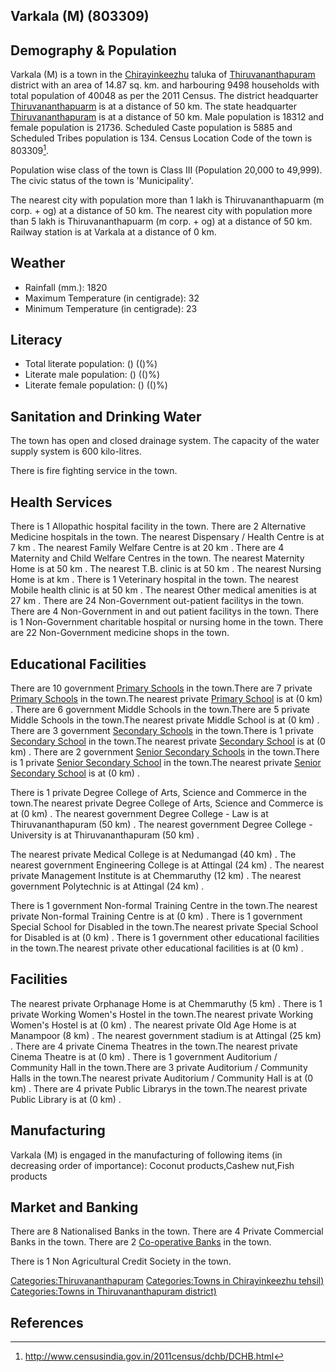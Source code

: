 {{Infobox settlement
| name=Varkala (M)
| native_name=
| native_name_lang=
| other_name=
| nickname=
| settlement_type=Town
| image_skyline=
| image_alt=
| image_caption=
| pushpin_map=India Kerala
| pushpin_label_position=right
| pushpin_map_alt=
| pushpin_map_caption=Location in Kerala, India
| latd=
| latm=
| lats=
| latNS=
| longd=
| longm=
| longs=
| longEW=
| coordinates_display=inline,title
| subdivision_type=Country
| subdivision_name={{flag|India}}
| subdivision_type1=[[States and territories of India|State]]
| subdivision_name1=Kerala 
| subdivision_type2=[[List of districts of India|District]]
| subdivision_name2=Thiruvananthapuram
| subdivision_type3=Tahsil
| subdivision_name3=Chirayinkeezhu
| website=
| established_title=<!-- Established -->
| established_date=
| founder=
| named_for=
| government_type=
| governing_body=
| unit_pref=Metric
| area_footnotes=
| area_rank=
| area_total_km2=14.87
| elevation_footnotes=
| elevation_m=
| population_total=40048
| population_as_of=2011
| population_rank=
| population_density_km2=2693
| population_demonym=
| population_footnotes=
| demographics_type1=Languages=
| demographics1_title1=Official=
| demographics1_info1=[[Malayalam language|Malayalam]]
| timezone1=[[Indian Standard Time|IST]]
| utc_offset1==+5:30
| postal_code_type=[[Postal Index Number|PIN]]
| postal_code=
| area_code_type=Telephone code
| area_code=
| registration_plate=
| blank1_name_sec1=Nearest city
| blank1_info_sec1=[[Thiruvananthapuarm (m corp. + og) ]]
| blank2_name_sec1=[[Human sex ratio|Sex ratio]]
| blank2_info_sec1=1186
| blank3_name_sec1=Literacy
| blank3_info_sec1=()%
| blank1_name_sec2=[[2011 Census of India|2011 census]] code
| blank1_info_sec2=803309
| footnotes=
}}

== Varkala (M) (803309) ==

== Demography & Population ==

Varkala (M) is a town in the [[Chirayinkeezhu]] taluka of [[Thiruvananthapuram]] district with an area of 14.87 sq. km. and harbouring 9498 households with total population of 40048 as per the 2011 Census. The district headquarter [[Thiruvananthapuarm]] is at a distance of 50 km. The state headquarter [[Thiruvananthapuram]] is at a distance of 50 km. Male population is 18312 and female population is 21736. Scheduled Caste population is 5885 and Scheduled Tribes population is 134. Census Location Code of the town is 803309<ref>http://www.censusindia.gov.in/2011census/dchb/DCHB.html</ref>.

Population wise class of the town is Class III (Population 20,000 to 49,999).
The civic status of the town is 'Municipality'.

The nearest city with population more than 1 lakh is Thiruvananthapuarm (m corp. + og)  at a distance of 50 km. The nearest city with population more than 5 lakh is Thiruvananthapuarm (m corp. + og) at a distance of 50 km. Railway station is at Varkala at a distance of 0 km.


== Weather ==  
* Rainfall (mm.): 1820 
* Maximum Temperature (in centigrade): 32
* Minimum Temperature (in centigrade): 23


== Literacy ==  
* Total literate population: () (()%)
* Literate male population: () (()%)
* Literate female population: () (()%)


== Sanitation and Drinking Water ==  
The town has open and closed drainage system.
The capacity of the water supply system is 600 kilo-litres.

There is fire fighting service in the town.


== Health Services ==
There is 1 Allopathic hospital facility in the town.
There are 2 Alternative Medicine hospitals in the town.
The nearest Dispensary / Health Centre is at 7 km .
The nearest Family Welfare Centre is at 20 km .
There are 4 Maternity and Child Welfare Centres in the town.
The nearest Maternity Home is at 50 km .
The nearest T.B. clinic is at 50 km .
The nearest Nursing Home is at  km .
There is 1 Veterinary hospital in the town.
The nearest Mobile health clinic is at 50 km .
The nearest Other medical amenities is at 27 km .
There are 24 Non-Government out-patient facilitys in the town.
There are 4 Non-Government in and out patient facilitys in the town.
There is 1 Non-Government charitable hospital or nursing home in the town.
There are 22 Non-Government medicine shops in the town.


== Educational Facilities ==
There are 10 government [[Primary School]]s in the town.There are 7 private [[Primary School]]s in the town.The nearest private [[Primary School]] is at  (0 km) .
There are 6 government Middle Schools in the town.There are 5 private Middle Schools in the town.The nearest private Middle School is at  (0 km) .
There are 3 government [[Secondary School]]s in the town.There is 1 private [[Secondary School]] in the town.The nearest private [[Secondary School]] is at  (0 km) .
There are 2 government [[Senior Secondary School]]s in the town.There is 1 private [[Senior Secondary School]] in the town.The nearest private [[Senior Secondary School]] is at  (0 km) .
 
 
 
 
 
There is 1 private Degree College of Arts, Science and Commerce in the town.The nearest private Degree College of Arts, Science and Commerce is at  (0 km) .
The nearest government Degree College - Law is at Thiruvananthapuram (50 km) .
The nearest government Degree College - University is at Thiruvananthapuram (50 km) .
 
The nearest private Medical College is at Nedumangad (40 km) .
The nearest government Engineering College is at Attingal (24 km) .
The nearest private Management Institute is at Chemmaruthy (12 km) .
The nearest government Polytechnic is at Attingal (24 km) .
 
There is 1 government Non-formal Training Centre in the town.The nearest private Non-formal Training Centre is at  (0 km) .
There is 1 government Special School for Disabled in the town.The nearest private Special School for Disabled is at  (0 km) .
There is 1 government other educational facilities in the town.The nearest private other educational facilities is at  (0 km) .


== Facilities ==
The nearest private Orphanage Home is at Chemmaruthy (5 km) .
There is 1 private Working Women's Hostel in the town.The nearest private Working Women's Hostel is at  (0 km) .
The nearest private Old Age Home is at Manampoor (8 km) .
The nearest government stadium is at Attingal (25 km) .
There are 4 private Cinema Theatres in the town.The nearest private Cinema Theatre is at  (0 km) .
There is 1 government Auditorium / Community Hall in the town.There are 3 private Auditorium / Community Halls in the town.The nearest private Auditorium / Community Hall is at  (0 km) .
There are 4 private Public Librarys in the town.The nearest private Public Library is at  (0 km) .


== Manufacturing ==
Varkala (M) is engaged in the manufacturing of following items (in decreasing order of importance): Coconut products,Cashew nut,Fish products


== Market and Banking ==
There are 8 Nationalised Banks in the town.
There are 4 Private Commercial Banks in the town.
There are 2 [[Co-operative Bank]]s in the town.

There is 1 Non Agricultural Credit Society in the town.


[[Categories:Thiruvananthapuram]]
[[Categories:Towns in Chirayinkeezhu tehsil)]]
[[Categories:Towns in Thiruvananthapuram district)]]


== References ==
{{Reflist}}


